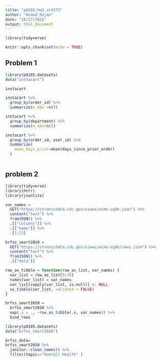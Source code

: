 ```yaml
---
title: "p8105_hw3_ar4173"
author: "Anand Rajan"
date: "10/17/2021"
output: html_document
---
```


```r
library(tidyverse)

knitr::opts_chunk$set(echo = TRUE)
```

## Problem 1

```r
library(p8105.datasets)
data("instacart")

instacart
```


```r
instacart %>% 
  group_by(order_id) %>% 
  summarize(n_obs =n())

instacart %>% 
  group_by(department) %>% 
  summarize(n_obs=n())

instacart %>% 
  group_by(order_id, user_id) %>% 
  summarize(
    mean_days_prior=mean(days_since_prior_order)
  )



```

## problem 2


```r
library(tidyverse)
library(httr)
library(jsonlite)

var_names = 
  GET("https://chronicdata.cdc.gov/views/acme-vg9e.json") %>%
  content("text") %>%
  fromJSON() %>% 
  .[["columns"]] %>% 
  .[["name"]] %>% 
  .[1:22]

brfss_smart2010 = 
  GET("https://chronicdata.cdc.gov/views/acme-vg9e/rows.json") %>% 
  content("text") %>%
  fromJSON() %>% 
  .[["data"]]

row_as_tibble = function(row_as_list, var_names) {
  var_list = row_as_list[9:30]
  names(var_list) = var_names 
  var_list[sapply(var_list, is.null)] <- NULL
  as_tibble(var_list, validate = FALSE)
}

brfss_smart2010 = 
  brfss_smart2010 %>% 
  map(.x = ., ~row_as_tibble(.x, var_names)) %>% 
  bind_rows
```

```r
library(p8105.datasets)
data("brfss_smart2010")

brfss_data=
brfss_smart2010 %>% 
  janitor::clean_names() %>% 
  filter(topic=="Overall Health" )



```

```r

```

